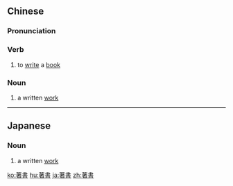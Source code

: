 {{also|著书}}
==Chinese==
{{zh-forms|s=著书}}

===Pronunciation===
{{zh-pron
|m=zhùshū
|c=zyu3 syu1
|mn=qz:tìr-chir/tw:tì-su/twv:tù-chu
|cat=v,n
}}

===Verb===
{{zh-verb}}

# {{lb|zh|literary}} to [[write]] a [[book]]

===Noun===
{{zh-noun}}

# a written [[work]]

----

==Japanese==
{{ja-kanjitab|ちょ|しょ|yomi=on}}

===Noun===
{{ja-noun|ちょしょ}}

# a written [[work]]

[[ko:著書]]
[[hu:著書]]
[[ja:著書]]
[[zh:著書]]